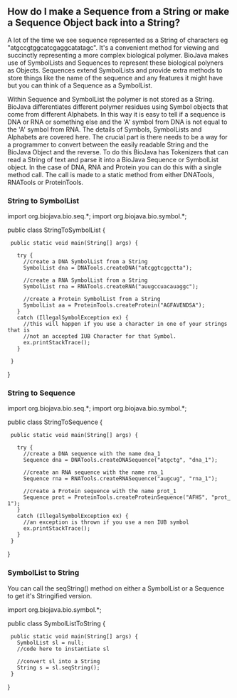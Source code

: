 == How do I make a Sequence from a String or make a Sequence Object back into a String? ==

A lot of the time we see sequence represented as a String of characters eg "atgccgtggcatcgaggcatatagc". It's a convenient method for viewing and succinctly representing a more complex biological polymer. BioJava makes use of SymbolLists and Sequences to represent these biological polyners as Objects. Sequences extend SymbolLists and provide extra methods to store things like the name of the sequence and any features it might have but you can think of a Sequence as a SymbolList.

Within Sequence and SymbolList the polymer is not stored as a String. BioJava differentiates different polymer residues using Symbol objects that come from different Alphabets. In this way it is easy to tell if a sequence is DNA or RNA or something else and the 'A' symbol from DNA is not equal to the 'A' symbol from RNA. The details of Symbols, SymbolLists and Alphabets are covered here. The crucial part is there needs to be a way for a programmer to convert between the easily readable String and the BioJava Object and the reverse. To do this BioJava has Tokenizers that can read a String of text and parse it into a BioJava Sequence or SymbolList object. In the case of DNA, RNA and Protein you can do this with a single method call. The call is made to a static method from either DNATools, RNATools or ProteinTools.

=== String to SymbolList ===

<java>
import org.biojava.bio.seq.*;
import org.biojava.bio.symbol.*;

public class StringToSymbolList {
  public static void main(String[] args) {
   
    try {
      //create a DNA SymbolList from a String
      SymbolList dna = DNATools.createDNA("atcggtcggctta");

      //create a RNA SymbolList from a String
      SymbolList rna = RNATools.createRNA("auugccuacauaggc");

      //create a Protein SymbolList from a String
      SymbolList aa = ProteinTools.createProtein("AGFAVENDSA");
    }
    catch (IllegalSymbolException ex) {
      //this will happen if you use a character in one of your strings that is
      //not an accepted IUB Character for that Symbol.
      ex.printStackTrace();
    }
   
  }
}
</java>

=== String to Sequence === 

<java>
import org.biojava.bio.seq.*;
import org.biojava.bio.symbol.*;

public class StringToSequence {
  public static void main(String[] args) {

    try {
      //create a DNA sequence with the name dna_1
      Sequence dna = DNATools.createDNASequence("atgctg", "dna_1");

      //create an RNA sequence with the name rna_1
      Sequence rna = RNATools.createRNASequence("augcug", "rna_1");

      //create a Protein sequence with the name prot_1
      Sequence prot = ProteinTools.createProteinSequence("AFHS", "prot_1");
    }
    catch (IllegalSymbolException ex) {
      //an exception is thrown if you use a non IUB symbol
      ex.printStackTrace();
    }
  }
}
</java>

=== SymbolList to String === 

You can call the seqString() method on either a SymbolList or a Sequence to get it's Stringified version.

<java>
import org.biojava.bio.symbol.*;

public class SymbolListToString {
  public static void main(String[] args) {
    SymbolList sl = null;
    //code here to instantiate sl
   
    //convert sl into a String
    String s = sl.seqString();
  }
}
</java>